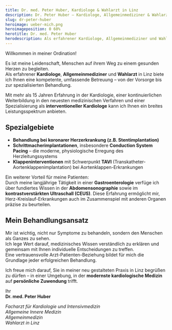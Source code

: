 ```yaml
---
title: Dr. med. Peter Huber, Kardiologe & Wahlarzt in Linz
description: Dr. Peter Huber – Kardiologe, Allgemeinmediziner & Wahlarzt in Linz. Persönliche Betreuung von Vorsorge bis Therapie.
slug: dr-peter-huber
heroimage: ueber-mich.png
heroimageposition: 0 60%
herotitle: Dr. med. Peter Huber
herodescription: Als erfahrener Kardiologe, Allgemeinmediziner und Wahlarzt in Linz biete ich Ihnen eine kompetente, persönliche und umfassende Betreuung – von der Vorsorge bis zur spezialisierten Behandlung.
---
```



Willkommen in meiner Ordination!

Es ist meine Leidenschaft, Menschen auf ihrem Weg zu einem gesunden Herzen zu begleiten.  
Als erfahrener **Kardiologe**, **Allgemeinmediziner** und **Wahlarzt** in Linz biete ich Ihnen eine kompetente, umfassende Betreuung – von der Vorsorge bis zur spezialisierten Behandlung.

Mit mehr als 15 Jahren Erfahrung in der Kardiologie, einer kontinuierlichen Weiterbildung in den neuesten medizinischen Verfahren und einer Spezialisierung als **interventioneller Kardiologe** kann ich Ihnen ein breites Leistungsspektrum anbieten.

## Spezialgebiete

- **Behandlung bei koronarer Herzerkrankung (z.B. Stentimplantation)**
- **Schrittmacherimplantationen**, insbesondere **Conduction System Pacing** – die moderne, physiologische Erregung des Herzleitungssystems
- **Klappeninterventionen** mit Schwerpunkt **TAVI** (Transkatheter-Aortenklappenimplantation) bei Aortenklappen-Erkrankungen

Ein weiterer Vorteil für meine Patienten:  
Durch meine langjährige Tätigkeit in einer **Gastroenterologie** verfüge ich über fundiertes Wissen in der **Abdomensonographie** sowie im **kontrastverstärkten Ultraschall (CEUS)**. Diese Erfahrung ermöglicht mir, Herz-Kreislauf-Erkrankungen auch im Zusammenspiel mit anderen Organen präzise zu beurteilen.

## Mein Behandlungsansatz

Mir ist wichtig, nicht nur Symptome zu behandeln, sondern den Menschen als Ganzes zu sehen.  
Ich lege Wert darauf, medizinisches Wissen verständlich zu erklären und gemeinsam mit Ihnen individuelle Entscheidungen zu treffen.  
Eine vertrauensvolle Arzt-Patienten-Beziehung bildet für mich die Grundlage jeder erfolgreichen Behandlung.

Ich freue mich darauf, Sie in meiner neu gestalteten Praxis in Linz begrüßen zu dürfen – in einer Umgebung, in der **modernste kardiologische Medizin** auf **persönliche Zuwendung** trifft.

Ihr  
**Dr. med. Peter Huber**

_Facharzt für Kardiologie und Intensivmedizin  
Allgemeine Innere Medizin  
Allgemeinmedizin  
Wahlarzt in Linz_

<ScheduleAppointment></ScheduleAppointment>
